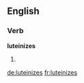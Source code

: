 ==English==

===Verb===
'''luteinizes'''

# {{third-person singular of|[[luteinize]]}}

[[de:luteinizes]]
[[fr:luteinizes]]